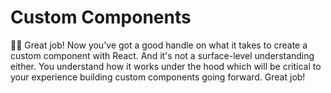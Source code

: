 # Custom Components

<EpicVideo url="https://www.epicreact.dev/tutorials/get-started-with-react/dad-joke-break-custom-components" />

👨‍💼 Great job! Now you've got a good handle on what it takes to create a custom
component with React. And it's not a surface-level understanding either. You
understand how it works under the hood which will be critical to your experience
building custom components going forward. Great job!
